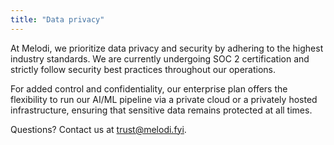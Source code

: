 ```yaml
---
title: "Data privacy"
---
```


At Melodi, we prioritize data privacy and security by adhering to the highest industry standards. We are currently undergoing SOC 2 certification and strictly follow security best practices throughout our operations. 

For added control and confidentiality, our enterprise plan offers the flexibility to run our AI/ML pipeline via a private cloud or a privately hosted infrastructure, ensuring that sensitive data remains protected at all times.

Questions? Contact us at trust@melodi.fyi.
